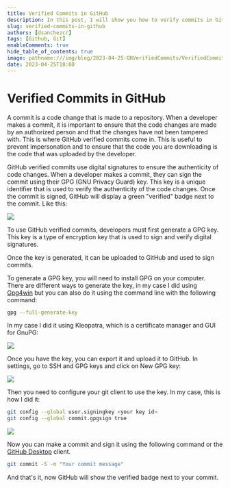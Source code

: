 ```yaml
---
title: Verified Commits in GitHub
description: In this post, I will show you how to verify commits in GitHub using GPG keys.
slug: verified-commits-in-github
authors: [dsanchezcr]
tags: [Github, Git]
enableComments: true
hide_table_of_contents: true
image: pathname:///img/blog/2023-04-25-GHVerifiedCommits/VerifiedCommits.jpg
date: 2023-04-25T18:00
---
```

# Verified Commits in GitHub

A commit is a code change that is made to a repository. When a developer makes a commit, it is important to ensure that the code changes are made by an authorized person and that the changes have not been tampered with. This is where GitHub verified commits come in. This is useful to prevent impersonation and to ensure that the code you are downloading is the code that was uploaded by the developer.
<!--truncate-->
GitHub verified commits use digital signatures to ensure the authenticity of code changes. When a developer makes a commit, they can sign the commit using their GPG (GNU Privacy Guard) key. This key is a unique identifier that is used to verify the authenticity of the code changes. Once the commit is signed, GitHub will display a green "verified" badge next to the commit. Like this:

![](../static/img/blog/2023-04-25-GHVerifiedCommits/VerifiedCommits.jpg)

To use GitHub verified commits, developers must first generate a GPG key. This key is a type of encryption key that is used to sign and verify digital signatures. 

Once the key is generated, it can be uploaded to GitHub and used to sign commits.

To generate a GPG key, you will need to install GPG on your computer. There are different ways to generate the key, in my case I did using [Gpg4win](https://www.gpg4win.org) but you can also do it using the command line with the following command:

```bash
gpg --full-generate-key
```

In my case I did it using Kleopatra, which is a certificate manager and GUI for GnuPG:

![](../static/img/blog/2023-04-25-GHVerifiedCommits/Kleopatra.jpg)

Once you have the key, you can export it and upload it to GitHub. In settings, go to SSH and GPG keys and click on New GPG key:

![](../static/img/blog/2023-04-25-GHVerifiedCommits/GHSettingsGPG.jpg)

Then you need to configure your git client to use the key. In my case, this is how I did it:

```bash
git config --global user.signingkey <your key id>
git config --global commit.gpgsign true
```

![](../static/img/blog/2023-04-25-GHVerifiedCommits/GitConfig.jpg)

Now you can make a commit and sign it using the following command or the [GitHub Desktop](https://desktop.github.com) client.

```bash
git commit -S -m "Your commit message"
```

And that's it, now GitHub will show the verified badge next to your commit.